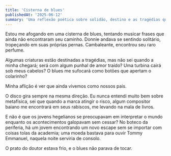 ```yaml
---
title: 'Cisterna de blues'
publishedAt: '2025-06-12'
summary: 'Uma reflexão poética sobre solidão, destino e as tragédias que nos moldam.'
---
```


Estou me afogando em uma cisterna de blues, tentando musicar frases que ainda não encontraram seu caminho. Donnie andava se sentindo solitário, tropeçando em suas próprias pernas. Cambaleante, encontrou seu raro perfume.

Algumas criaturas estão destinadas a tragédias, mas não sei quando a minha chegará; será com algum punhal de amor traído? Uma turbina cairá sob meus cabelos? O blues me sufocará como botões que apertam o colarinho?

Minha aflição é ver que ainda vivemos como nossos pais.

O disco gira sempre na mesma direção. Eu nunca entendi muito bem sobre metafísica, sei que quando a marca atingir o risco, algum compositor baiano me encontrará em seus rabiscos, me levando na mala de livros.

E não é que os jovens hegelianos se preocupavam em interpretar o mundo enquanto os acontecimentos galopavam sem cessar? No boteco da periferia, há um jovem encontrando um novo escape sem se importar com coisas tolas da academia; uma moeda bastava para ouvir Tommy Emmanuel, naquela noite serviria de consolo.

O prato do doutor estava frio, e o blues não parava de tocar.